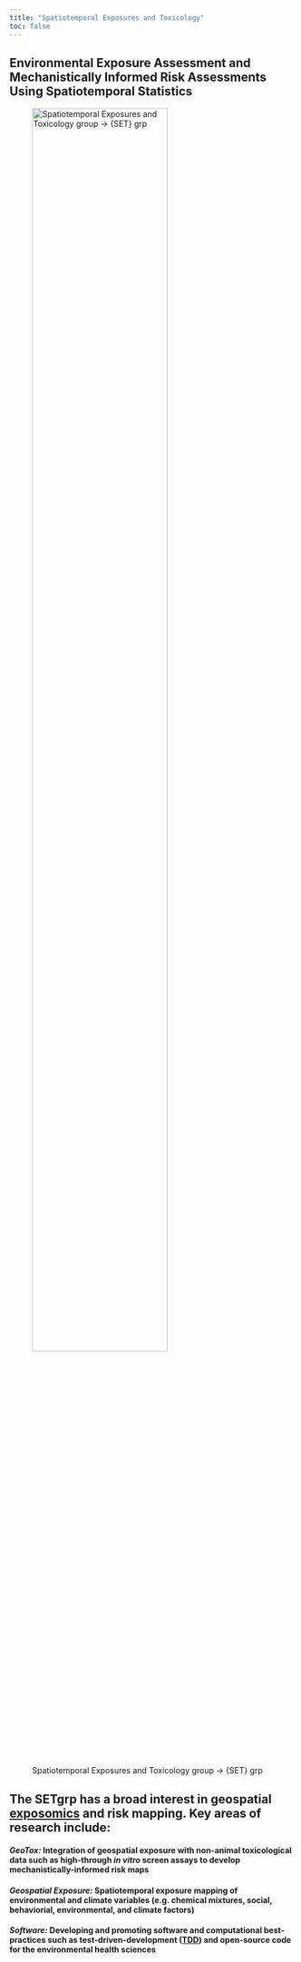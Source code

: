```yaml
---
title: "Spatiotemporal Exposures and Toxicology"
toc: false
---
```


## **Environmental Exposure Assessment and Mechanistically Informed Risk Assessments Using Spatiotemporal Statistics**

![Spatiotemporal Exposures and Toxicology group -\> {SET} grp](images/setlogo.jpg){width="75%"}

## The SETgrp has a broad interest in geospatial [exposomics](https://factor.niehs.nih.gov/2022/9/feature/2-feature-exposomics-research) and risk mapping. Key areas of research include:

#### ***GeoTox:*** Integration of geospatial exposure with non-animal toxicological data such as high-through *in vitro* screen assays to develop mechanistically-informed risk maps

#### ***Geospatial Exposure:*** Spatiotemporal exposure mapping of environmental and climate variables (e.g. chemical mixtures, social, behaviorial, environmental, and climate factors)

#### ***Software:*** Developing and promoting software and computational best-practices such as test-driven-development ([TDD](https://github.com/topics/test-driven-development)) and open-source code for the environmental health sciences
